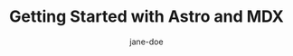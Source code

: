 ---
title: "Getting Started with Astro and MDX"
description: "Learn how to use MDX components in your Astro blog"
publishDate: 2024-01-15
order: 1
author: "jane-doe"
tags: ["astro", "mdx", "web development"]
featuredImage: "@/assets/background.svg"
seo:
  metaTitle: "Astro MDX Guide - Complete Tutorial for Beginners"
  ogTitle: "Master Astro with MDX Components"
  ogDescription: "Step-by-step guide to integrating MDX in your Astro project"
  ogImage: "@/assets/background.svg"
  twitterTitle: "🚀 Astro + MDX = Amazing Developer Experience"
  twitterDescription: "Learn how MDX supercharges your Astro blog"
  twitterImage: "@/assets/astro.svg"
  keywords: ["astro tutorial", "mdx components", "static site generator"]
---